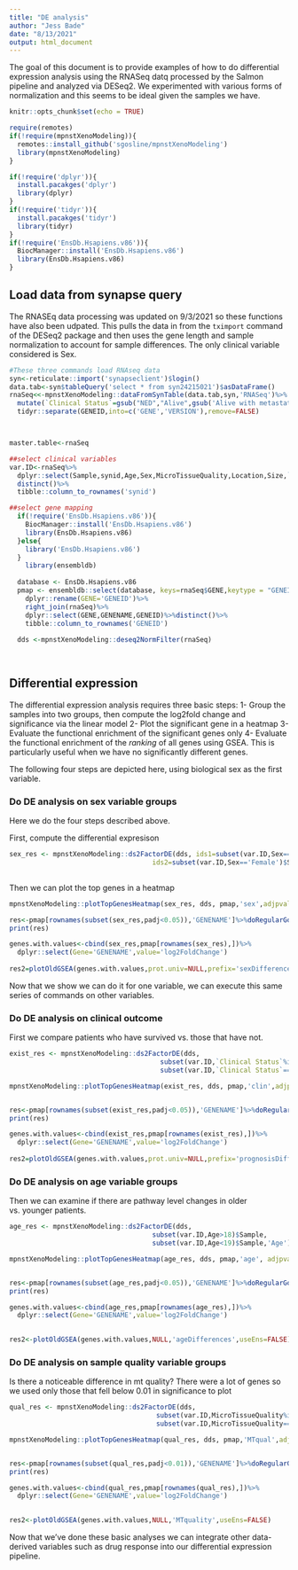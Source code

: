 ```yaml
---
title: "DE analysis"
author: "Jess Bade"
date: "8/13/2021"
output: html_document
---
```


The goal of this document is to provide examples of how to do differential expression analysis using the RNASeq datq processed by the Salmon pipeline and analyzed via DESeq2. We experimented with various forms of normalization and this seems to be ideal given the samples we have.

```r
knitr::opts_chunk$set(echo = TRUE)

require(remotes)
if(!require(mpnstXenoModeling)){
  remotes::install_github('sgosline/mpnstXenoModeling')
  library(mpnstXenoModeling)
}

if(!require('dplyr')){
  install.pacakges('dplyr')
  library(dplyr)
}
if(!require('tidyr')){
  install.pacakges('tidyr')
  library(tidyr)
}
if(!require('EnsDb.Hsapiens.v86')){
  BiocManager::install('EnsDb.Hsapiens.v86')
  library(EnsDb.Hsapiens.v86)
}
```

## Load data from synapse query

The RNASEq data processing was updated on 9/3/2021 so these functions have also been udpated. This pulls the data in from the `tximport` command of the DESeq2 package and then uses the gene length and sample normalization to account for sample differences. The only clinical variable considered is Sex.


```r
#These three commands load RNAseq data
syn<-reticulate::import('synapseclient')$login()
data.tab<-syn$tableQuery('select * from syn24215021')$asDataFrame()
rnaSeq<<-mpnstXenoModeling::dataFromSynTable(data.tab,syn,'RNASeq')%>%
  mutate(`Clinical Status`=gsub("NED","Alive",gsub('Alive with metastatic disease','Alive',Clinical.Status)))%>%
  tidyr::separate(GENEID,into=c('GENE','VERSION'),remove=FALSE)



master.table<-rnaSeq

##select clinical variables
var.ID<-rnaSeq%>%
  dplyr::select(Sample,synid,Age,Sex,MicroTissueQuality,Location,Size,`Clinical Status`)%>%
  distinct()%>%
  tibble::column_to_rownames('synid')

##select gene mapping
  if(!require('EnsDb.Hsapiens.v86')){
    BiocManager::install('EnsDb.Hsapiens.v86')
    library(EnsDb.Hsapiens.v86)
  }else{
    library('EnsDb.Hsapiens.v86')
  }
    library(ensembldb)
  
  database <- EnsDb.Hsapiens.v86
  pmap <- ensembldb::select(database, keys=rnaSeq$GENE,keytype = "GENEID", columns = c("GENENAME"))%>%
    dplyr::rename(GENE='GENEID')%>%
    right_join(rnaSeq)%>%
    dplyr::select(GENE,GENENAME,GENEID)%>%distinct()%>%
    tibble::column_to_rownames('GENEID')
  
  dds <-mpnstXenoModeling::deseq2NormFilter(rnaSeq)

  

```

##  Differential expression

The  differential expression analysis requires three basic steps:
1- Group the samples into two groups, then compute the log2fold change and significance via the linear model
2- Plot the significant gene in a heatmap
3- Evaluate the functional enrichment of the significant genes only
4- Evaluate the functional enrichment of the _ranking_ of all genes using GSEA. This is particularly useful when we have no significantly different genes.

The following four steps are depicted here, using biological sex as the first variable.

### Do DE analysis on sex variable groups

Here we do the four steps described above.

First, compute the differential expresison
```r
sex_res <- mpnstXenoModeling::ds2FactorDE(dds, ids1=subset(var.ID,Sex=='Male')$Sample,
                                    ids2=subset(var.ID,Sex=='Female')$Sample,name='sex')
                                   
```

Then we can plot the top genes in a heatmap

```r
mpnstXenoModeling::plotTopGenesHeatmap(sex_res, dds, pmap,'sex',adjpval=0.05, upload=TRUE, parentID='syn25323411')
```

```r
res<-pmap[rownames(subset(sex_res,padj<0.05)),'GENENAME']%>%doRegularGo()
print(res)
```

```r
genes.with.values<-cbind(sex_res,pmap[rownames(sex_res),])%>%
  dplyr::select(Gene='GENENAME',value='log2FoldChange')
                   
res2=plotOldGSEA(genes.with.values,prot.univ=NULL,prefix='sexDifferences',useEns=FALSE)

```

Now that we show we can do it for one variable, we can execute this same series of commands on other variables.

### Do DE analysis on clinical outcome

First we compare patients who have survived vs. those that have not.

```r
exist_res <- mpnstXenoModeling::ds2FactorDE(dds, 
                                      subset(var.ID,`Clinical Status`%in%c('Alive','NED','Alive with metastatic disease'))$Sample,
                                      subset(var.ID,`Clinical Status`=='Deceased')$Sample,'Clinical')

mpnstXenoModeling::plotTopGenesHeatmap(exist_res, dds, pmap,'clin',adjpval=0.05, upload=TRUE, parentID='syn25323411')


res<-pmap[rownames(subset(exist_res,padj<0.05)),'GENENAME']%>%doRegularGo()
print(res)

genes.with.values<-cbind(exist_res,pmap[rownames(exist_res),])%>%
  dplyr::select(Gene='GENENAME',value='log2FoldChange')
                   
res2=plotOldGSEA(genes.with.values,prot.univ=NULL,prefix='prognosisDiff',useEns=FALSE)

```

### Do DE analysis on age variable groups

Then we can examine if there are pathway level changes in older vs. younger patients.

```r
age_res <- mpnstXenoModeling::ds2FactorDE(dds,
                                    subset(var.ID,Age>18)$Sample,
                                    subset(var.ID,Age<19)$Sample,'Age')

mpnstXenoModeling::plotTopGenesHeatmap(age_res, dds, pmap,'age', adjpval=0.05, upload=TRUE, parentID='syn25323411')


res<-pmap[rownames(subset(age_res,padj<0.05)),'GENENAME']%>%doRegularGo()
print(res)

genes.with.values<-cbind(age_res,pmap[rownames(age_res),])%>%
  dplyr::select(Gene='GENENAME',value='log2FoldChange')
                   

res2<-plotOldGSEA(genes.with.values,NULL,'ageDifferences',useEns=FALSE)
```

### Do DE analysis on sample quality variable groups

Is there a noticeable difference in mt quality? There were a lot of genes so we used only those that fell below 0.01 in significance to plot


```r
qual_res <- mpnstXenoModeling::ds2FactorDE(dds, 
                                     subset(var.ID,MicroTissueQuality%in%c('Good','Robust'))$Sample, 
                                     subset(var.ID,MicroTissueQuality=='Unusable')$Sample,'MTQuality')

mpnstXenoModeling::plotTopGenesHeatmap(qual_res, dds, pmap,'MTqual',adjpval=0.01, upload=TRUE, parentID='syn25323411')


res<-pmap[rownames(subset(qual_res,padj<0.01)),'GENENAME']%>%doRegularGo()
print(res)

genes.with.values<-cbind(qual_res,pmap[rownames(qual_res),])%>%
  dplyr::select(Gene='GENENAME',value='log2FoldChange')
                   

res2<-plotOldGSEA(genes.with.values,NULL,'MTquality',useEns=FALSE)

```


Now that we've done these basic analyses we can integrate other data-derived variables such as drug response into our differential expression pipeline.